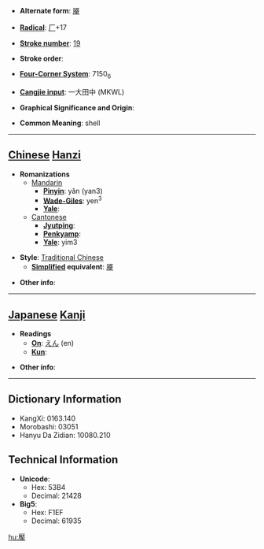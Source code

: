 * '''Alternate form''': [[厣]]

* '''[[Wiktionary:Chinese radical index| Radical]]''': [[Wiktionary:Chinese radical index 厂|厂]]+17

* '''[[Wiktionary:Chinese total strokes index|Stroke number]]''': [[Wiktionary:Chinese total strokes index 19|19]]

* '''Stroke order''': 

* '''[[Wiktionary:Chinese four corner index|Four-Corner System]]''': 7150<sub>6</sub>

* '''[[Wiktionary:Chinese Cangjie index|Cangjie input]]''': 一大田中 (MKWL)

* '''Graphical Significance and Origin''': 

* '''Common Meaning''': shell

----

== [[Chinese]] [[Hanzi]] ==

* '''Romanizations'''
** [[Mandarin]]
*** '''[[Pinyin]]''': yǎn (yan3)
*** '''[[Wade-Giles]]''': yen<sup>3</sup>
*** '''[[Yale]]''': 
**[[Cantonese]]
***'''[[Jyutping]]''':
***'''[[Penkyamp]]''': 
***'''[[Yale]]''': yim3

* '''Style''': [[Traditional Chinese]] 
** '''[[Simplified Chinese|Simplified]] equivalent''': [[厣]]

* '''Other info''': 

----

== [[Japanese]] [[Kanji]] ==

* '''Readings'''
** '''[[On]]''': [[えん]] (en)
** '''[[Kun]]''': 

* '''Other info''':  

----

== Dictionary Information ==

* KangXi: 0163.140
* Morobashi: 03051
* Hanyu Da Zidian: 10080.210

== Technical Information ==

* '''Unicode''':
** Hex: 53B4
** Decimal: 21428
* '''Big5''':
** Hex: F1EF
** Decimal: 61935

[[hu:厴]]